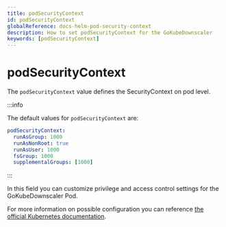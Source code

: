 ```yaml
---
title: podSecurityContext
id: podSecurityContext
globalReference: docs-helm-pod-security-context
description: How to set podSecurityContext for the GoKubeDownscaler
keywords: [podSecurityContext]
---
```


# podSecurityContext

The `podSecurityContext` value defines the SecurityContext on pod level.

:::info

The default values for `podSecurityContext` are:

```yaml
podSecurityContext:
  runAsGroup: 1000
  runAsNonRoot: true
  runAsUser: 1000
  fsGroup: 1000
  supplementalGroups: [1000]
```

:::

In this field you can customize privilege and access control settings for the GoKubeDownscaler Pod.

For more information on possible configuration you can reference [the official Kubernetes documentation](https://kubernetes.io/docs/tasks/configure-pod-container/security-context).
